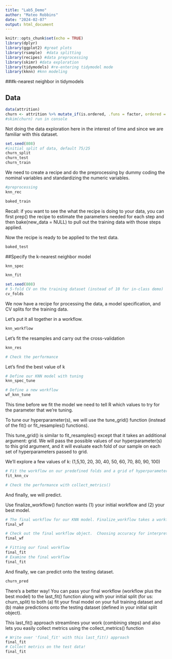 ```yaml
---
title: "Lab5_Demo"
author: "Mateo Robbins"
date: "2024-02-07"
output: html_document
---
```


```r
knitr::opts_chunk$set(echo = TRUE)
library(dplyr)    
library(ggplot2) #great plots
library(rsample)  #data splitting 
library(recipes) #data preprocessing
library(skimr) #data exploration
library(tidymodels) #re-entering tidymodel mode
library(kknn) #knn modeling
```

###k-nearest neighbor in tidymodels

## Data

```r
data(attrition)
churn <- attrition %>% mutate_if(is.ordered, .funs = factor, ordered = F) 
#skim(churn) run in console
```

Not doing the data exploration here in the interest of time and since we are familiar with this dataset.

```r
set.seed(808)
#initial split of data, default 75/25
churn_split 
churn_test 
churn_train 
```

We need to create a recipe and do the preprocessing by dummy coding the nominal variables and standardizing the numeric variables.

```r
#preprocessing
knn_rec 

baked_train
```

Recall: if you want to see the what the recipe is doing to your data, you can first prep() the recipe to estimate the parameters needed for each step and then bake(new_data = NULL) to pull out the training data with those steps applied.

Now the recipe is ready to be applied to the test data.

```r
baked_test
```

##Specify the k-nearest neighbor model

```r

knn_spec 
```

```r
knn_fit 
```

```r
set.seed(808)
# 5-fold CV on the training dataset (instead of 10 for in-class demo)
cv_folds 

```

We now have a recipe for processing the data, a model specification, and CV splits for the training data.

Let's put it all together in a workflow.

```r
knn_workflow 
```
Let's fit the resamples and carry out the cross-validation
```r
knn_res 
```

```r
# Check the performance
```

Let's find the best value of k
```r
# Define our KNN model with tuning
knn_spec_tune 
```

```r
# Define a new workflow
wf_knn_tune
```

This time before we fit the model we need to tell R which values to try for the parameter that we're tuning.

To tune our hyperparameter(s), we will use the tune_grid() function (instead of the fit() or fit_resamples() functions).

This tune_grid() is similar to fit_resamples() except that it takes an additional argument: grid. We will pass the possible values of our hyperparameter(s) to this grid argument, and it will evaluate each fold of our sample on each set of hyperparameters passed to grid.

We'll explore a few values of k: (1,5,10, 20, 30, 40, 50, 60, 70, 80, 90, 100)
```r
# Fit the workflow on our predefined folds and a grid of hyperparameters
fit_knn_cv 

# Check the performance with collect_metrics()

```

And finally, we will predict.

Use finalize_workflow() function wants (1) your initial workflow and (2) your best model.

```r
# The final workflow for our KNN model. Finalize_workflow takes a workflow and a set of parameters.  In this case, that set is just the best value of k
final_wf

# Check out the final workflow object.  Choosing accuracy for interpretability in this simple binary context
final_wf
```

```r
# Fitting our final workflow
final_fit 
# Examine the final workflow
final_fit
```

And finally, we can predict onto the testing dataset.

```r
churn_pred 


```

There's a better way! You can pass your final workflow (workflow plus the best model) to the last_fit() function along with your initial split (for us: churn_split) to both (a) fit your final model on your full training dataset and (b) make predictions onto the testing dataset (defined in your initial split object).

This last_fit() approach streamlines your work (combining steps) and also lets you easily collect metrics using the collect_metrics() function

```r
# Write over 'final_fit' with this last_fit() approach
final_fit 
# Collect metrics on the test data!
final_fit
```
